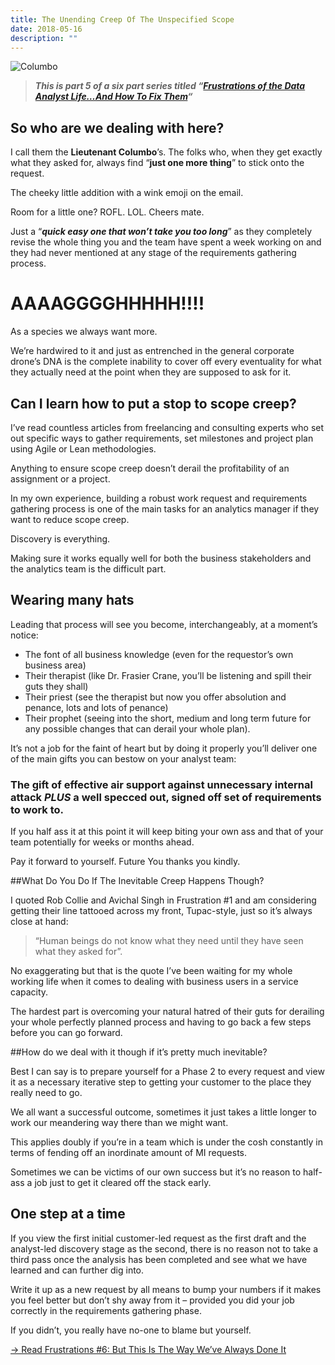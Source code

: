```yaml
---
title: The Unending Creep Of The Unspecified Scope
date: 2018-05-16
description: ""
---
```

![Columbo](/images/columbo.jpg)

> **_This is part 5 of a six part series titled &#8220;[Frustrations of the Data Analyst Life&#8230;And How To Fix Them][1]&#8220;_**

## **So who are we dealing with here?**

I call them the **Lieutenant Columbo**’s. The folks who, when they get exactly what they asked for, always find “**just one more thing**” to stick onto the request.

The cheeky little addition with a wink emoji on the email.

Room for a little one? ROFL. LOL. Cheers mate.

Just a “_**quick easy one that won’t take you too long**_” as they completely revise the whole thing you and the team have spent a week working on and they had never mentioned at any stage of the requirements gathering process.

# AAAAGGGGHHHHH!!!!

As a species we always want more.

We’re hardwired to it and just as entrenched in the general corporate drone’s DNA is the complete inability to cover off every eventuality for what they actually need at the point when they are supposed to ask for it.

## **Can I learn how to put a stop to scope creep?**

I’ve read countless articles from freelancing and consulting experts who set out specific ways to gather requirements, set milestones and project plan using Agile or Lean methodologies.

Anything to ensure scope creep doesn’t derail the profitability of an assignment or a project.

In my own experience, building a robust work request and requirements gathering process is one of the main tasks for an analytics manager if they want to reduce scope creep.

Discovery is everything.

Making sure it works equally well for both the business stakeholders and the analytics team is the difficult part.

## Wearing many hats

Leading that process will see you become, interchangeably, at a moment’s notice:

  * The font of all business knowledge (even for the requestor’s own business area)
  * Their therapist (like Dr. Frasier Crane, you’ll be listening and spill their guts they shall)
  * Their priest (see the therapist but now you offer absolution and penance, lots and lots of penance)
  * Their prophet (seeing into the short, medium and long term future for any possible changes that can derail your whole plan).

It’s not a job for the faint of heart but by doing it properly you’ll deliver one of the main gifts you can bestow on your analyst team:

### The gift of effective air support against unnecessary internal attack _PLUS_ a well specced out, signed off set of requirements to work to.

If you half ass it at this point it will keep biting your own ass and that of your team potentially for weeks or months ahead.

Pay it forward to yourself. Future You thanks you kindly.

##What Do You Do If The Inevitable Creep Happens Though?

I quoted Rob Collie and Avichal Singh in Frustration #1 and am considering getting their line tattooed across my front, Tupac-style, just so it’s always close at hand:

> “Human beings do not know what they need until they have seen what they asked for”.

No exaggerating but that is the quote I’ve been waiting for my whole working life when it comes to dealing with business users in a service capacity.

The hardest part is overcoming your natural hatred of their guts for derailing your whole perfectly planned process and having to go back a few steps before you can go forward.

##How do we deal with it though if it’s pretty much inevitable?

Best I can say is to prepare yourself for a Phase 2 to every request and view it as a necessary iterative step to getting your customer to the place they really need to go.

We all want a successful outcome, sometimes it just takes a little longer to work our meandering way there than we might want.

This applies doubly if you’re in a team which is under the cosh constantly in terms of fending off an inordinate amount of MI requests.

Sometimes we can be victims of our own success but it’s no reason to half-ass a job just to get it cleared off the stack early.

## One step at a time

If you view the first initial customer-led request as the first draft and the analyst-led discovery stage as the second, there is no reason not to take a third pass once the analysis has been completed and see what we have learned and can further dig into.

Write it up as a new request by all means to bump your numbers if it makes you feel better but don’t shy away from it – provided you did your job correctly in the requirements gathering phase.

If you didn’t, you really have no-one to blame but yourself.

[-> Read Frustrations #6: But This Is The Way We’ve Always Done It][2]

 [1]: https://alanhylands.com/frustrations-of-the-data-analyst-life/
 [2]: https://alanhylands.com/but-this-is-the-way-weve-always-done-it/